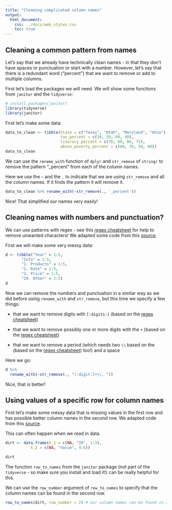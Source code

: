 ```yaml
---
title: "Cleaning complicated column names"
output: 
  html_document:
    css: ../docs/web_styles.css
    toc: true
---
```



## Cleaning a common pattern from names

Let's say that we already have technically clean names - in that they don't have spaces or punctuation or start with a number. However, let's say that there is a redundant word ("percent") that we want to remove or add to multiple columns.


First let's load the packages we will need. We will show some functions from   `janitor` and the `tidyverse`:

```r
# install.packages(janitor)
library(tidyverse)
library(janitor)
```

First let's make some data:

```r
data_to_clean <- tibble(State = c("Texas", "Utah", "Maryland", "Ohio"),
                        tax_percent = c(10, 20, 60, 40),
                        literacy_percent = c(70, 80, 80, 75),
                        above_poverty_percent = c(60, 70, 50, 60))
data_to_clean

```


We can use the `rename_with` function of `dplyr` and `str_remove` of `stringr` to remove the pattern "_percent" from each of the column names.

Here we use the `~` and the `.` to indicate that we are using `str_remove` and all the column names. If it finds the pattern it will remove it.


```r
data_to_clean %>% rename_with(~str_remove(., '_percent'))

```

Nice! That simplified our names very easily!

## Cleaning names with numbers and punctuation?


We can use patterns with regex - see this [regex cheatsheet](https://evoldyn.gitlab.io/evomics-2018/ref-sheets/R_strings.pdf) for help to remove unwanted characters! We adapted some code from this [source](https://stackoverflow.com/questions/71151470/remove-characters-from-column-names).

First we will make some very messy data:

```r

d <- tibble("Year" = 1:5,
       "Info" = 1:5,
       "1. Products" = 1:5,
       "2. Rate" = 1:5,
       "3. Price" = 1:5,
       "29. Other" = 1:5)
d
```

Now we can remove the numbers and punctuation in a similar way as we did before using `rename_with` and `str_remove`, but this time we specify a few things:

- that we want to remove digits with `[:digits:]` (based on the [regex cheatsheet](https://evoldyn.gitlab.io/evomics-2018/ref-sheets/R_strings.pdf))

- that we want to remove possibly one or more digits with the `+` (based on the [regex cheatsheet](https://evoldyn.gitlab.io/evomics-2018/ref-sheets/R_strings.pdf))

- that we want to remove a period (which needs two `\\` based on the (based on the [regex cheatsheet](https://evoldyn.gitlab.io/evomics-2018/ref-sheets/R_strings.pdf)) too!) and a space

Here we go:

```r
d %>% 
  rename_with(~str_remove(., "[:digit:]+\\. "))

```

Nice, that is better!

## Using values of a specific row for column names

First let's make some messy data that is missing values in the first row and has possible better column names in the second row. We adapted code from this [source](https://cran.r-project.org/web/packages/janitor/vignettes/janitor.html#remove_constant-columns).

This can often happen when we read in data.

```r

dirt <- data.frame(X_1 = c(NA, "ID", 1:3),
           X_2 = c(NA, "Value", 4:6))

dirt
```


The function `row_to_names` from the `janitor` package (not part of the `tidyverse` - so make sure you install and load it!) can be really helpful for this. 

We can use the `row_number` argument of `row_to_names` to specify that the column names can be found in the second row.

```r
row_to_names(dirt, row_number = 2) # our column names can be found in row 2!

```


